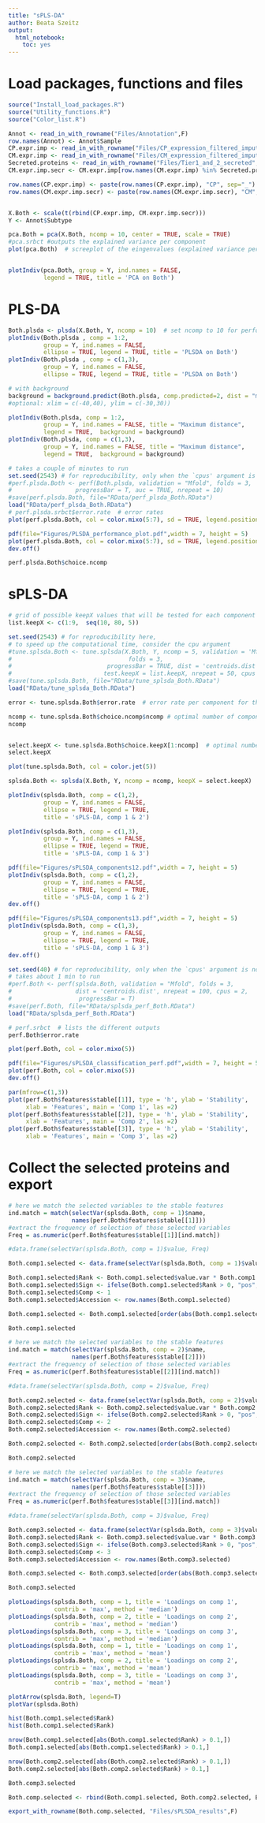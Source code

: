 ```yaml
---
title: "sPLS-DA"
author: Beata Szeitz
output:
  html_notebook:
    toc: yes
---
```


# Load packages, functions and files

```r
source("Install_load_packages.R")
source("Utility_functions.R")
source("Color_list.R")
```

```r
Annot <- read_in_with_rowname("Files/Annotation",F)
row.names(Annot) <- Annot$Sample
CP.expr.imp <- read_in_with_rowname("Files/CP_expression_filtered_imputed",F)[,Annot$Sample]
CM.expr.imp <- read_in_with_rowname("Files/CM_expression_filtered_imputed",F)[,Annot$Sample]
Secreted.proteins <- read_in_with_rowname("Files/Tier1_and_2_secreted",F)[,1]
CM.expr.imp.secr <- CM.expr.imp[row.names(CM.expr.imp) %in% Secreted.proteins,]
```


```r
row.names(CP.expr.imp) <- paste(row.names(CP.expr.imp), "CP", sep="_")
row.names(CM.expr.imp.secr) <- paste(row.names(CM.expr.imp.secr), "CM", sep="_")


X.Both <- scale(t(rbind(CP.expr.imp, CM.expr.imp.secr)))
Y <- Annot$Subtype
```


```r
pca.Both = pca(X.Both, ncomp = 10, center = TRUE, scale = TRUE)
#pca.srbct #outputs the explained variance per component
plot(pca.Both)  # screeplot of the eingenvalues (explained variance per component)


plotIndiv(pca.Both, group = Y, ind.names = FALSE, 
          legend = TRUE, title = 'PCA on Both')


```

# PLS-DA



```r
Both.plsda <- plsda(X.Both, Y, ncomp = 10)  # set ncomp to 10 for performance assessment later
plotIndiv(Both.plsda , comp = 1:2,
          group = Y, ind.names = FALSE, 
          ellipse = TRUE, legend = TRUE, title = 'PLSDA on Both')
plotIndiv(Both.plsda , comp = c(1,3),
          group = Y, ind.names = FALSE, 
          ellipse = TRUE, legend = TRUE, title = 'PLSDA on Both')

```

```r
# with background
background = background.predict(Both.plsda, comp.predicted=2, dist = "max.dist") 
#optional: xlim = c(-40,40), ylim = c(-30,30))

plotIndiv(Both.plsda, comp = 1:2,
          group = Y, ind.names = FALSE, title = "Maximum distance",
          legend = TRUE,  background = background)
plotIndiv(Both.plsda, comp = c(1,3),
          group = Y, ind.names = FALSE, title = "Maximum distance",
          legend = TRUE,  background = background)
```


```r
# takes a couple of minutes to run
set.seed(2543) # for reproducibility, only when the `cpus' argument is not used
#perf.plsda.Both <- perf(Both.plsda, validation = "Mfold", folds = 3, 
#                  progressBar = T, auc = TRUE, nrepeat = 10) 
#save(perf.plsda.Both, file="RData/perf_plsda_Both.RData")
load("RData/perf_plsda_Both.RData")
# perf.plsda.srbct$error.rate  # error rates
plot(perf.plsda.Both, col = color.mixo(5:7), sd = TRUE, legend.position = "horizontal")
```

```r
pdf(file="Figures/PLSDA_performance_plot.pdf",width = 7, height = 5)
plot(perf.plsda.Both, col = color.mixo(5:7), sd = TRUE, legend.position = "horizontal")
dev.off()

```


```r
perf.plsda.Both$choice.ncomp
```

# sPLS-DA



```r
# grid of possible keepX values that will be tested for each component
list.keepX <- c(1:9,  seq(10, 80, 5))

set.seed(2543) # for reproducibility here,
# to speed up the computational time, consider the cpu argument
#tune.splsda.Both <- tune.splsda(X.Both, Y, ncomp = 5, validation = 'Mfold', 
#                                 folds = 3, 
#                           progressBar = TRUE, dist = 'centroids.dist', measure = "BER",
#                          test.keepX = list.keepX, nrepeat = 50, cpus = 4)
#save(tune.splsda.Both, file="RData/tune_splsda_Both.RData")
load("RData/tune_splsda_Both.RData")
```


```r
error <- tune.splsda.Both$error.rate  # error rate per component for the 8 grid

ncomp <- tune.splsda.Both$choice.ncomp$ncomp # optimal number of components based on t-tests
ncomp


select.keepX <- tune.splsda.Both$choice.keepX[1:ncomp]  # optimal number of variables to select
select.keepX
```


```r
plot(tune.splsda.Both, col = color.jet(5))

```


```r
splsda.Both <- splsda(X.Both, Y, ncomp = ncomp, keepX = select.keepX) 

```


```r
plotIndiv(splsda.Both, comp = c(1,2),
          group = Y, ind.names = FALSE, 
          ellipse = TRUE, legend = TRUE,
          title = 'sPLS-DA, comp 1 & 2')

plotIndiv(splsda.Both, comp = c(1,3),
          group = Y, ind.names = FALSE, 
          ellipse = TRUE, legend = TRUE,
          title = 'sPLS-DA, comp 1 & 3')

```


```r
pdf(file="Figures/sPLSDA_components12.pdf",width = 7, height = 5)
plotIndiv(splsda.Both, comp = c(1,2),
          group = Y, ind.names = FALSE, 
          ellipse = TRUE, legend = TRUE,
          title = 'sPLS-DA, comp 1 & 2')
dev.off()

pdf(file="Figures/sPLSDA_components13.pdf",width = 7, height = 5)
plotIndiv(splsda.Both, comp = c(1,3),
          group = Y, ind.names = FALSE, 
          ellipse = TRUE, legend = TRUE,
          title = 'sPLS-DA, comp 1 & 3')
dev.off()

```



```r
set.seed(40) # for reproducibility, only when the `cpus' argument is not used
# takes about 1 min to run
#perf.Both <- perf(splsda.Both, validation = "Mfold", folds = 3,
#                  dist = 'centroids.dist', nrepeat = 100, cpus = 2,
#                   progressBar = T) 
#save(perf.Both, file="RData/splsda_perf_Both.RData")
load("RData/splsda_perf_Both.RData")

```



```r
# perf.srbct  # lists the different outputs
perf.Both$error.rate

plot(perf.Both, col = color.mixo(5))
```

```r
pdf(file="Figures/sPLSDA_classification_perf.pdf",width = 7, height = 5)
plot(perf.Both, col = color.mixo(5))
dev.off()
```


```r
par(mfrow=c(1,3))
plot(perf.Both$features$stable[[1]], type = 'h', ylab = 'Stability', 
     xlab = 'Features', main = 'Comp 1', las =2)
plot(perf.Both$features$stable[[2]], type = 'h', ylab = 'Stability', 
     xlab = 'Features', main = 'Comp 2', las =2)
plot(perf.Both$features$stable[[3]], type = 'h', ylab = 'Stability', 
     xlab = 'Features', main = 'Comp 3', las =2)

```


# Collect the selected proteins and export


```r
# here we match the selected variables to the stable features
ind.match = match(selectVar(splsda.Both, comp = 1)$name, 
                  names(perf.Both$features$stable[[1]]))
#extract the frequency of selection of those selected variables
Freq = as.numeric(perf.Both$features$stable[[1]][ind.match])

#data.frame(selectVar(splsda.Both, comp = 1)$value, Freq)

Both.comp1.selected <- data.frame(selectVar(splsda.Both, comp = 1)$value, Freq)

Both.comp1.selected$Rank <- Both.comp1.selected$value.var * Both.comp1.selected$Freq
Both.comp1.selected$Sign <- ifelse(Both.comp1.selected$Rank > 0, "pos", "neg")
Both.comp1.selected$Comp <- 1
Both.comp1.selected$Accession <- row.names(Both.comp1.selected)

Both.comp1.selected <- Both.comp1.selected[order(abs(Both.comp1.selected$Rank), decreasing = T),]

Both.comp1.selected

```

```r
# here we match the selected variables to the stable features
ind.match = match(selectVar(splsda.Both, comp = 2)$name, 
                  names(perf.Both$features$stable[[2]]))
#extract the frequency of selection of those selected variables
Freq = as.numeric(perf.Both$features$stable[[2]][ind.match])

#data.frame(selectVar(splsda.Both, comp = 2)$value, Freq)

Both.comp2.selected <- data.frame(selectVar(splsda.Both, comp = 2)$value, Freq)
Both.comp2.selected$Rank <- Both.comp2.selected$value.var * Both.comp2.selected$Freq
Both.comp2.selected$Sign <- ifelse(Both.comp2.selected$Rank > 0, "pos", "neg")
Both.comp2.selected$Comp <- 2
Both.comp2.selected$Accession <- row.names(Both.comp2.selected)

Both.comp2.selected <- Both.comp2.selected[order(abs(Both.comp2.selected$Rank), decreasing = T),]

Both.comp2.selected

```




```r
# here we match the selected variables to the stable features
ind.match = match(selectVar(splsda.Both, comp = 3)$name, 
                  names(perf.Both$features$stable[[3]]))
#extract the frequency of selection of those selected variables
Freq = as.numeric(perf.Both$features$stable[[3]][ind.match])

#data.frame(selectVar(splsda.Both, comp = 3)$value, Freq)

Both.comp3.selected <- data.frame(selectVar(splsda.Both, comp = 3)$value, Freq)
Both.comp3.selected$Rank <- Both.comp3.selected$value.var * Both.comp3.selected$Freq
Both.comp3.selected$Sign <- ifelse(Both.comp3.selected$Rank > 0, "pos", "neg")
Both.comp3.selected$Comp <- 3
Both.comp3.selected$Accession <- row.names(Both.comp3.selected)

Both.comp3.selected <- Both.comp3.selected[order(abs(Both.comp3.selected$Rank), decreasing = T),]

Both.comp3.selected

```


```r
plotLoadings(splsda.Both, comp = 1, title = 'Loadings on comp 1', 
             contrib = 'max', method = 'median')
plotLoadings(splsda.Both, comp = 2, title = 'Loadings on comp 2', 
             contrib = 'max', method = 'median')
plotLoadings(splsda.Both, comp = 3, title = 'Loadings on comp 3', 
             contrib = 'max', method = 'median')
plotLoadings(splsda.Both, comp = 1, title = 'Loadings on comp 1', 
             contrib = 'max', method = 'mean')
plotLoadings(splsda.Both, comp = 2, title = 'Loadings on comp 2', 
             contrib = 'max', method = 'mean')
plotLoadings(splsda.Both, comp = 3, title = 'Loadings on comp 3', 
             contrib = 'max', method = 'mean')
```

```r
plotArrow(splsda.Both, legend=T)
plotVar(splsda.Both)
```



```r

hist(Both.comp1.selected$Rank)
hist(Both.comp1.selected$Rank)

nrow(Both.comp1.selected[abs(Both.comp1.selected$Rank) > 0.1,])
Both.comp1.selected[abs(Both.comp1.selected$Rank) > 0.1,]

nrow(Both.comp2.selected[abs(Both.comp2.selected$Rank) > 0.1,])
Both.comp2.selected[abs(Both.comp2.selected$Rank) > 0.1,]

Both.comp3.selected

```


```r
Both.comp.selected <- rbind(Both.comp1.selected, Both.comp2.selected, Both.comp3.selected)

export_with_rowname(Both.comp.selected, "Files/sPLSDA_results",F)

```
